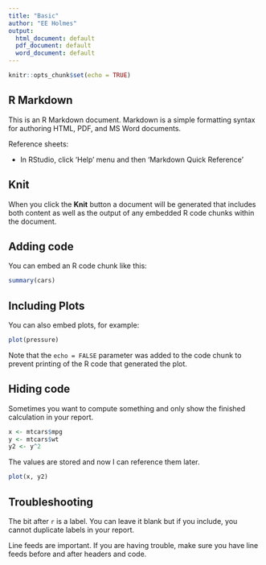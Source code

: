 ```yaml
---
title: "Basic"
author: "EE Holmes"
output:
  html_document: default
  pdf_document: default
  word_document: default
---
```


```r
knitr::opts_chunk$set(echo = TRUE)
```

## R Markdown

This is an R Markdown document. Markdown is a simple formatting syntax for authoring HTML, PDF, and MS Word documents. 

Reference sheets:

* In RStudio, click 'Help' menu and then 'Markdown Quick Reference'

## Knit

When you click the **Knit** button a document will be generated that includes both content as well as the output of any embedded R code chunks within the document. 

## Adding code

You can embed an R code chunk like this:

```r
summary(cars)
```

## Including Plots

You can also embed plots, for example:

```r
plot(pressure)
```

Note that the `echo = FALSE` parameter was added to the code chunk to prevent printing of the R code that generated the plot.

## Hiding code

Sometimes you want to compute something and only show the finished calculation in your report.


```r
x <- mtcars$mpg
y <- mtcars$wt
y2 <- y^2
```

The values are stored and now I can reference them later.

```r
plot(x, y2)
```

## Troubleshooting

The bit after `r` is a label.  You can leave it blank but if you include, you cannot duplicate labels in your report.

Line feeds are important.  If you are having trouble, make sure you have line feeds before and after headers and code.
